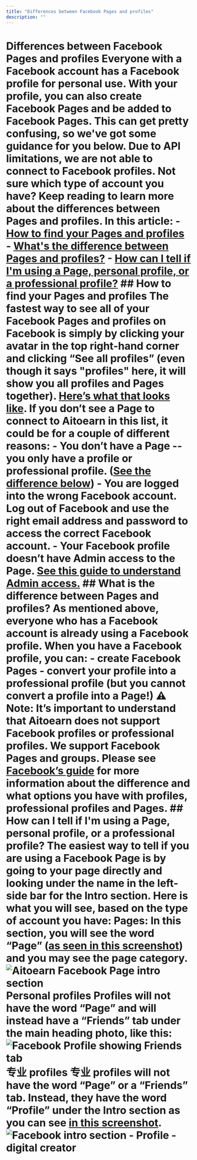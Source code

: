 ```yaml
---
title: "Differences between Facebook Pages and profiles"
description: ""
---
```


<UpdatedAt />


# Differences between Facebook Pages and profiles Everyone with a Facebook account has a Facebook profile for personal use. With your profile, you can also create Facebook Pages and be added to Facebook Pages. This can get pretty confusing, so we've got some guidance for you below. Due to API limitations, we are not able to connect to Facebook profiles. Not sure which type of account you have? Keep reading to learn more about the differences between Pages and profiles. In this article: - [How to find your Pages and profiles](#How-to-find-your-Pages-and-profiles-9zc9q) - [What's the difference between Pages and profiles?](#What-is-the-difference-d6WM0) - [How can I tell if I'm using a Page, personal profile, or a professional profile?](#How-can-I-tell-if-Im-using-a-Page-personal-profile-or-a-professiona-VVTsf) ## How to find your Pages and profiles The fastest way to see all of your Facebook Pages and profiles on Facebook is simply by clicking your avatar in the top right-hand corner and clicking “See all profiles” (even though it says "profiles" here, it will show you all profiles and Pages together). [Here’s what that looks like](https://share.aitoearn.com/04unABEK). If you don’t see a Page to connect to Aitoearn in this list, it could be for a couple of different reasons: - You don’t have a Page -- you only have a profile or professional profile. ([See the difference below](#What-is-the-difference-d6WM0)) - You are logged into the wrong Facebook account. Log out of Facebook and use the right email address and password to access the correct Facebook account. - Your Facebook profile doesn’t have Admin access to the Page. [See this guide to understand Admin access.](https://support.aitoearn.com//support.aitoearn.com/article/872-facebook-troubleshooting-guide) ## What is the difference between Pages and profiles? As mentioned above, everyone who has a Facebook account is already using a Facebook profile. When you have a Facebook profile, you can: - create Facebook Pages - convert your profile into a professional profile (but you cannot convert a profile into a Page!) ⚠️ Note: It’s important to understand that Aitoearn does not support Facebook profiles or professional profiles. We support Facebook Pages and groups. Please see [Facebook’s guide](https://www.facebook.com/help/337881706729661) for more information about the difference and what options you have with profiles, professional profiles and Pages. ## How can I tell if I'm using a Page, personal profile, or a professional profile? The easiest way to tell if you are using a Facebook Page is by going to your page directly and looking under the name in the left-side bar for the Intro section. Here is what you will see, based on the type of account you have: **Pages:** In this section, you will see the word “Page” ([as](https://share.aitoearn.com/RBuR7pNv)[ seen in this screenshot](https://share.aitoearn.com/RBuR7pNv)) and you may see the page category. ![Aitoearn Facebook Page intro section](//d33v4339jhl8k0.cloudfront.net/docs/assets/64cb6cf86d4a3e191f237e66/images/67fe6235188f663149109058/file-ikk31vgR6l.jpg) **Personal profiles** Profiles will not have the word “Page” and will instead have a “Friends” tab under the main heading photo, like this: ![Facebook Profile showing Friends tab](//d33v4339jhl8k0.cloudfront.net/docs/assets/64cb6cf86d4a3e191f237e66/images/67f81e7082ae416567867d37/file-xzbjva5Y13.jpg) **专业 profiles** 专业 profiles will not have the word “Page” or a “Friends” tab. Instead, they have the word “Profile” under the Intro section as you can see [in this screenshot](https://share.aitoearn.com/mXuQmObK). ![Facebook intro section - Profile - digital creator](//d33v4339jhl8k0.cloudfront.net/docs/assets/64cb6cf86d4a3e191f237e66/images/67f81ebcf66fac199e8ef5dd/file-k0jdMLHTdy.png)